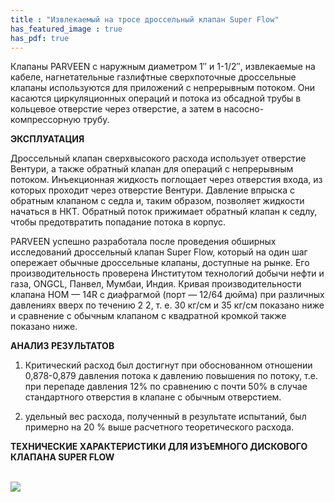 ```yaml
---
title : "Извлекаемый на тросе дроссельный клапан Super Flow"
has_featured_image : true
has_pdf: true
---
```


Клапаны PARVEEN с наружным диаметром 1″ и 1-1/2″, извлекаемые на кабеле, нагнетательные газлифтные сверхпоточные дроссельные клапаны используются для приложений с непрерывным потоком. Они касаются циркуляционных операций и потока из обсадной трубы в кольцевое отверстие через отверстие, а затем в насосно-компрессорную трубу.

**ЭКСПЛУАТАЦИЯ**

Дроссельный клапан сверхвысокого расхода использует отверстие Вентури, а также обратный клапан для операций с непрерывным потоком. Инъекционная жидкость поглощает через отверстия входа, из которых проходит через отверстие Вентури. Давление впрыска с обратным клапаном с седла и, таким образом, позволяет жидкости начаться в НКТ. Обратный поток прижимает обратный клапан к седлу, чтобы предотвратить попадание потока в корпус.

PARVEEN успешно разработала после проведения обширных исследований дроссельный клапан Super Flow, который на один шаг опережает обычные дроссельные клапаны, доступные на рынке. Его производительность проверена Институтом технологий добычи нефти и газа, ONGCL, Панвел, Мумбаи, Индия. Кривая производительности клапана НОМ — 14R с диафрагмой (порт — 12/64 дюйма) при различных давлениях вверх по течению 2 2, т. е. 30 кг/см и 35 кг/см показано ниже и сравнение с обычным клапаном с квадратной кромкой также показано ниже.

**АНАЛИЗ РЕЗУЛЬТАТОВ**

1) Критический расход был достигнут при обоснованном отношении 0,878-0,879 давления потока к давлению повышения по потоку, т.е. при перепаде давления 12% по сравнению с почти 50% в случае стандартного отверстия в клапане с обычным отверстием.

2) удельный вес расхода, полученный в результате испытаний, был примерно на 20 % выше расчетного теоретического расхода.

**ТЕХНИЧЕСКИЕ ХАРАКТЕРИСТИКИ ДЛЯ ИЗЪЕМНОГО ДИСКОВОГО КЛАПАНА SUPER FLOW**

<br />

<Image src={image} />